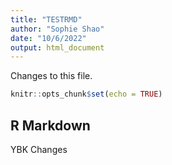 ```yaml
---
title: "TESTRMD"
author: "Sophie Shao"
date: "10/6/2022"
output: html_document
---
```


Changes to this file.

```r
knitr::opts_chunk$set(echo = TRUE)
```

## R Markdown

YBK Changes
